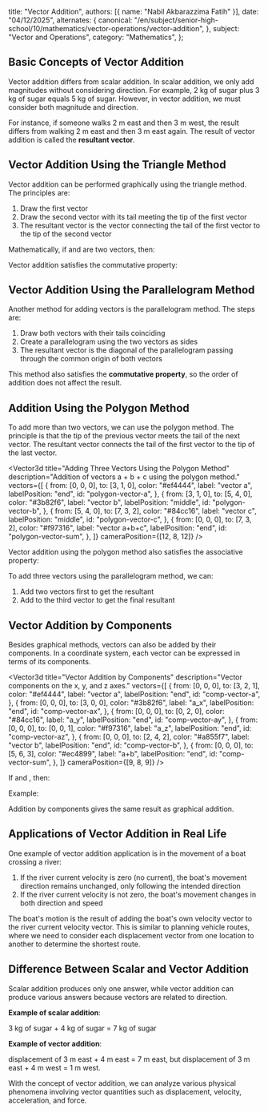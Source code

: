 
  title: "Vector Addition",
  authors: [{ name: "Nabil Akbarazzima Fatih" }],
  date: "04/12/2025",
  alternates: {
    canonical:
      "/en/subject/senior-high-school/10/mathematics/vector-operations/vector-addition",
  },
  subject: "Vector and Operations",
  category: "Mathematics",
};

## Basic Concepts of Vector Addition

Vector addition differs from scalar addition. In scalar addition, we only add magnitudes without considering direction. For example, 2 kg of sugar plus 3 kg of sugar equals 5 kg of sugar. However, in vector addition, we must consider both magnitude and direction.

For instance, if someone walks 2 m east and then 3 m west, the result differs from walking 2 m east and then 3 m east again. The result of vector addition is called the **resultant vector**.

## Vector Addition Using the Triangle Method

Vector addition can be performed graphically using the triangle method. The principles are:

1. Draw the first vector <InlineMath math="\vec{a}" />
2. Draw the second vector <InlineMath math="\vec{b}" /> with its tail meeting the tip of the first vector
3. The resultant vector is the vector connecting the tail of the first vector to the tip of the second vector

<div className="mt-4">
  <Vector3d
    title="Vector Addition Using the Triangle Method"
    description="Triangle method for adding vector a and vector b."
    vectors={[
      {
        from: [0, 0, 0],
        to: [4, 1, 0],
        color: "#ef4444",
        label: "vector a",
        labelPosition: "end",
        id: "triangle-vector-a",
      },
      {
        from: [4, 1, 0],
        to: [6, 4, 0],
        color: "#3b82f6",
        label: "vector b",
        labelPosition: "middle",
        id: "triangle-vector-b",
      },
      {
        from: [0, 0, 0],
        to: [6, 4, 0],
        color: "#84cc16",
        label: "vector a+b",
        labelPosition: "end",
        id: "triangle-vector-sum",
      },
    ]}
  />
</div>

Mathematically, if <InlineMath math="\overrightarrow{AB}" /> and <InlineMath math="\overrightarrow{BC}" /> are two vectors, then:

<BlockMath math="\overrightarrow{AB} + \overrightarrow{BC} = \overrightarrow{AC} = \vec{a} + \vec{b}" />

Vector addition satisfies the commutative property:

<BlockMath math="\vec{a} + \vec{b} = \vec{b} + \vec{a}" />

## Vector Addition Using the Parallelogram Method

Another method for adding vectors is the parallelogram method. The steps are:

1. Draw both vectors with their tails coinciding
2. Create a parallelogram using the two vectors as sides
3. The resultant vector is the diagonal of the parallelogram passing through the common origin of both vectors

<div className="mt-4">
  <Vector3d
    title="Vector Addition Using the Parallelogram Method"
    description="Parallelogram method for adding vector a and vector b."
    vectors={[
      {
        from: [0, 0, 0],
        to: [5, 1, 0],
        color: "#ef4444",
        label: "vector a",
        labelPosition: "end",
        id: "parallelogram-vector-a1",
      },
      {
        from: [0, 0, 0],
        to: [2, 5, 0],
        color: "#3b82f6",
        label: "vector b",
        labelPosition: "middle",
        id: "parallelogram-vector-b2",
      },
      {
        from: [5, 1, 0],
        to: [7, 6, 0],
        color: "#3b82f6",
        label: "vector b",
        labelPosition: "middle",
        id: "parallelogram-vector-b1",
      },
      {
        from: [2, 5, 0],
        to: [7, 6, 0],
        color: "#ef4444",
        label: "vector a",
        labelPosition: "start",
        id: "parallelogram-vector-a2",
      },
      {
        from: [0, 0, 0],
        to: [7, 6, 0],
        color: "#84cc16",
        label: "a+b = b+a",
        labelPosition: "end",
        id: "parallelogram-vector-sum",
      },
    ]}
    cameraPosition={[12, 8, 12]}
  />
</div>

This method also satisfies the **commutative property**, so the order of addition does not affect the result.

## Addition Using the Polygon Method

To add more than two vectors, we can use the polygon method. The principle is that the tip of the previous vector meets the tail of the next vector. The resultant vector connects the tail of the first vector to the tip of the last vector.

<Vector3d
  title="Adding Three Vectors Using the Polygon Method"
  description="Addition of vectors a + b + c using the polygon method."
  vectors={[
    {
      from: [0, 0, 0],
      to: [3, 1, 0],
      color: "#ef4444",
      label: "vector a",
      labelPosition: "end",
      id: "polygon-vector-a",
    },
    {
      from: [3, 1, 0],
      to: [5, 4, 0],
      color: "#3b82f6",
      label: "vector b",
      labelPosition: "middle",
      id: "polygon-vector-b",
    },
    {
      from: [5, 4, 0],
      to: [7, 3, 2],
      color: "#84cc16",
      label: "vector c",
      labelPosition: "middle",
      id: "polygon-vector-c",
    },
    {
      from: [0, 0, 0],
      to: [7, 3, 2],
      color: "#f97316",
      label: "vector a+b+c",
      labelPosition: "end",
      id: "polygon-vector-sum",
    },
  ]}
  cameraPosition={[12, 8, 12]}
/>

Vector addition using the polygon method also satisfies the associative property:

<BlockMath math="\vec{A} + (\vec{B} + \vec{C}) = (\vec{A} + \vec{B}) + \vec{C}" />

To add three vectors using the parallelogram method, we can:

1. Add two vectors first to get the resultant <InlineMath math="R_1" />
2. Add <InlineMath math="R_1" /> to the third vector to get the final resultant <InlineMath math="R_2" />

<div className="mt-4">
  <Vector3d
    title="Associative Property of Vector Addition"
    description="A + (B + C) = (A + B) + C."
    vectors={[
      {
        from: [0, 0, 0],
        to: [3, 1, 0],
        color: "#ef4444",
        label: "A",
        labelPosition: "end",
        id: "assoc-vector-a",
      },
      {
        from: [0, 0, 0],
        to: [1, 3, 0],
        color: "#3b82f6",
        label: "B",
        labelPosition: "end",
        id: "assoc-vector-b",
      },
      {
        from: [0, 0, 0],
        to: [0, 1, 3],
        color: "#84cc16",
        label: "C",
        labelPosition: "end",
        id: "assoc-vector-c",
      },
      {
        from: [1, 3, 0],
        to: [1, 4, 3],
        color: "#84cc16",
        label: "C",
        labelPosition: "end",
        id: "assoc-vector-c2",
      },
      {
        from: [0, 0, 0],
        to: [1, 4, 3],
        color: "#f97316",
        label: "B+C",
        labelPosition: "middle",
        id: "assoc-vector-bc1",
      },
      {
        from: [3, 1, 0],
        to: [4, 5, 3],
        color: "#f97316",
        label: "B+C",
        labelPosition: "middle",
        id: "assoc-vector-bc2",
      },
      {
        from: [0, 0, 0],
        to: [4, 5, 3],
        color: "#a855f7",
        label: "A+(B+C)",
        labelPosition: "end",
        id: "assoc-vector-sum",
      },
    ]}
    cameraPosition={[10, 7, 10]}
  />
</div>

## Vector Addition by Components

Besides graphical methods, vectors can also be added by their components. In a coordinate system, each vector can be expressed in terms of its components.

<Vector3d
  title="Vector Addition by Components"
  description="Vector components on the x, y, and z axes."
  vectors={[
    {
      from: [0, 0, 0],
      to: [3, 2, 1],
      color: "#ef4444",
      label: "vector a",
      labelPosition: "end",
      id: "comp-vector-a",
    },
    {
      from: [0, 0, 0],
      to: [3, 0, 0],
      color: "#3b82f6",
      label: "a_x",
      labelPosition: "end",
      id: "comp-vector-ax",
    },
    {
      from: [0, 0, 0],
      to: [0, 2, 0],
      color: "#84cc16",
      label: "a_y",
      labelPosition: "end",
      id: "comp-vector-ay",
    },
    {
      from: [0, 0, 0],
      to: [0, 0, 1],
      color: "#f97316",
      label: "a_z",
      labelPosition: "end",
      id: "comp-vector-az",
    },
    {
      from: [0, 0, 0],
      to: [2, 4, 2],
      color: "#a855f7",
      label: "vector b",
      labelPosition: "end",
      id: "comp-vector-b",
    },
    {
      from: [0, 0, 0],
      to: [5, 6, 3],
      color: "#ec4899",
      label: "a+b",
      labelPosition: "end",
      id: "comp-vector-sum",
    },
  ]}
  cameraPosition={[9, 8, 9]}
/>

If <InlineMath math="\vec{a} = (a_x, a_y)" /> and <InlineMath math="\vec{b} = (b_x, b_y)" />, then:

<BlockMath math="\vec{a} + \vec{b} = (a_x + b_x, a_y + b_y)" />

Example:

<BlockMath math="\vec{AC} + \vec{AB} = (-3, 3) + (4, 2) = (1, 5)" />

Addition by components gives the same result as graphical addition.

## Applications of Vector Addition in Real Life

One example of vector addition application is in the movement of a boat crossing a river:

1. If the river current velocity is zero (no current), the boat's movement direction remains unchanged, only following the intended direction
2. If the river current velocity is not zero, the boat's movement changes in both direction and speed

<div className="mt-4">
  <Vector3d
    title="Application of Vector Addition: Boat Crossing a River"
    description="Resultant of boat velocity vector and river current vector."
    vectors={[
      {
        from: [0, 0, 0],
        to: [0, 4, 0],
        color: "#3b82f6",
        label: "boat velocity",
        labelPosition: "middle",
        id: "boat-vector-velocity",
      },
      {
        from: [0, 0, 0],
        to: [3, 0, 0],
        color: "#84cc16",
        label: "river current",
        labelPosition: "end",
        id: "boat-vector-current",
      },
      {
        from: [0, 0, 0],
        to: [3, 4, 0],
        color: "#ef4444",
        label: "resultant motion",
        labelPosition: "end",
        id: "boat-vector-resultant",
      },
    ]}
    cameraPosition={[8, 6, 8]}
  />
</div>

The boat's motion is the result of adding the boat's own velocity vector to the river current velocity vector. This is similar to planning vehicle routes, where we need to consider each displacement vector from one location to another to determine the shortest route.

## Difference Between Scalar and Vector Addition

Scalar addition produces only one answer, while vector addition can produce various answers because vectors are related to direction.

**Example of scalar addition**:

3 kg of sugar + 4 kg of sugar = 7 kg of sugar

**Example of vector addition**:

displacement of 3 m east + 4 m east = 7 m east, but displacement of 3 m east + 4 m west = 1 m west.

With the concept of vector addition, we can analyze various physical phenomena involving vector quantities such as displacement, velocity, acceleration, and force.

